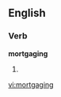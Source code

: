 
==English==

===Verb===
'''mortgaging'''

# {{present participle of|[[mortgage]]}}

[[vi:mortgaging]]
